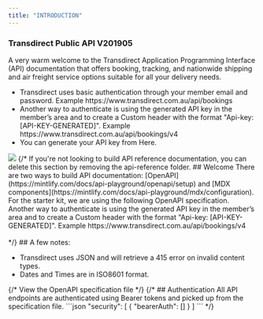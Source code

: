 ```yaml
---
title: "INTRODUCTION"
---
```

### Transdirect Public API V201905
A very warm welcome to the Transdirect Application Programming Interface (API) documentation that offers booking, tracking, and nationwide shipping and air freight service options suitable for all your delivery needs.
<ul>
<li>
Transdirect uses basic authentication through your member email and password. Example https://www.transdirect.com.au/api/bookings
</li>
<li>
Another way to authenticate is using the generated API key in the member’s area and to create a Custom header with the format "Api-key: [API-KEY-GENERATED]". Example https://www.transdirect.com.au/api/bookings/v4
</li>
<li>
You can generate your API key from Here.
</li>
</ul>
<img src="/images/transdirect-image1.png" />
{/* <Note>
  If you're not looking to build API reference documentation, you can delete
  this section by removing the api-reference folder.
</Note>
## Welcome
There are two ways to build API documentation: [OpenAPI](https://mintlify.com/docs/api-playground/openapi/setup) and [MDX components](https://mintlify.com/docs/api-playground/mdx/configuration). For the starter kit, we are using the following OpenAPI specification.
Another way to authenticate is using the generated API key in the member’s area and to create a Custom header with the format "Api-key: [API-KEY-GENERATED]". Example https://www.transdirect.com.au/api/bookings/v4<br /><br /> */}
## A few notes:<br />
<ul>
<li>
Transdirect uses JSON and will retrieve a 415 error on invalid content types.<br />
</li>
<li>
Dates and Times are in ISO8601 format.
</li>
</ul>
{/* <Card
  title="Plant Store Endpoints"
  icon="leaf"
  href="https://github.com/mintlify/starter/blob/main/api-reference/openapi.json"
>
  View the OpenAPI specification file
</Card> */}
{/* ## Authentication
All API endpoints are authenticated using Bearer tokens and picked up from the specification file.
```json
"security": [
  {
    "bearerAuth": []
  }
]
``` */}
